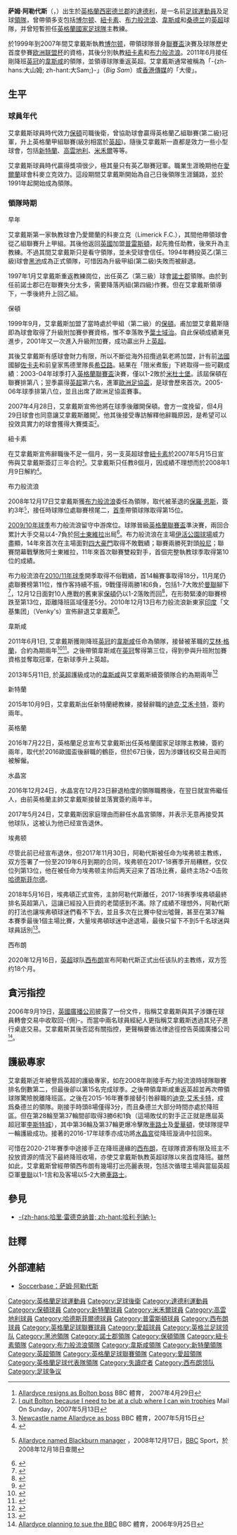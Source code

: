 {{noteTA|G1=足球|G2=EPL
|T=zh-hans:山姆·阿勒代斯;zh-hk:森姆·艾拿戴斯;zh-tw:山姆·阿勒代斯;
|1=zh-hans:阿勒代斯;zh-hk:艾拿戴斯;zh-tw:阿勒代斯;
|2=zh-hans:山姆;zh-hk:森姆;zh-tw:山姆;
|3=zh-hans:诺茨郡;zh-hk:諾士郡;zh-tw:諾茨郡;
}}
{{Football manager infobox
| playername     = 萨姆·阿勒代斯 <br />''Sam Allardyce''
| image               = Allardyce May 2015.jpg
| image_size          = 200
| fullname            = Samuel Allardyce<ref name=Hugman>{{cite web |url=http://hugmansfootballers.com/player/197 |title=Sam Allardyce |work=Barry Hugman's Footballers |accessdate=28 May 2016 |archive-date=2019-02-02 |archive-url=https://web.archive.org/web/20190202195628/http://hugmansfootballers.com/player/197 |dead-url=no }}</ref>
| birth_date          = {{birth date and age|1954|10|19|df=y}}<ref name=Hugman/>
| birth_place         = 英格蘭[[達德利|達德利]]
| height              = {{convert|6|ft|3|in|m|abbr=on}}<ref>{{cite news | url=http://www.standard.co.uk/sport/sport-comment/sam-allardyce-if-i-dont-buy-at-least-two-players-then-i-fear-all-our-good-work-will-be-wasted-8414004.html | title=Sam Allardyce: If I don't buy at least two players then I fear all our good work will be wasted | work=London Evening Standard | date=14 December 2012 | accessdate=30 December 2014 | archive-date=2020-02-17 | archive-url=https://web.archive.org/web/20200217165849/https://www.standard.co.uk/sport/sport-comment/sam-allardyce-if-i-dont-buy-at-least-two-players-then-i-fear-all-our-good-work-will-be-wasted-8414004.html | dead-url=no }}</ref>
| nickname       = -{zh-hans:大山姆; zh-hant:大Sam;}-（''Big Sam''）、護級專家
| currentclub    = [[西布罗姆维奇足球俱乐部|西布罗姆维奇]] (主教練)
| position       = 
| youthyears1         = 1968–1969| youthclubs1 = Dudley Town
| youthyears2         = 1969–1971| youthclubs2 = [[博尔顿足球俱乐部|博尔顿]]
| years1              = 1971–1980 |clubs1  = [[博尔顿足球俱乐部|博尔顿]]         |caps1  = 184 |goals1  = 21
| years2              = 1980–1981 |clubs2  = [[桑德兰足球俱乐部|桑德兰]]                   |caps2  = 25  |goals2  = 2
| years3              = 1981–1983 |clubs3  = [[米尔沃尔足球俱乐部|米尔沃尔]]                         |caps3  = 63  |goals3  = 2
| years4              = 1983      |clubs4  = {{tsl|en|Tampa Bay Rowdies||坦帕湾暴徒}}  |caps4  = 11  |goals4  = 1
| years5              = 1983–1984 |clubs5  = [[考文垂足球俱乐部|考文垂]]               |caps5  = 28  |goals5  = 1
| years6              = 1984–1985 |clubs6  = [[哈德斯菲尔德足球俱乐部|哈德斯菲爾德]]     |caps6  = 37  |goals6  = 0
| years7              = 1985–1986 |clubs7  = [[博尔顿足球俱乐部|博尔顿]]         |caps7  = 14  |goals7  = 0
| years8              = 1986–1989 |clubs8  = [[普雷斯顿足球俱乐部|普雷斯頓]]       |caps8  = 90  |goals8  = 2
| years9              = 1989–1991 |clubs9  = [[西布罗姆维奇足球俱乐部|西布罗姆维奇]] |caps9  = 1   |goals9  = 0
| years10             = 1991–1992 |clubs10 = [[利默里克足球會|利默里克]]                         |caps10 = 23  |goals10 = 3
| years11             = 1992      |clubs11 = [[普雷斯顿足球俱乐部|普雷斯頓]]       |caps11 = 3   |goals11 = 0
| totalcaps           = 479 |totalgoals = 32
| manageryears1       = 1991–1992 |managerclubs1 = [[利默里克足球會|利默里克]] (球員兼領隊)
| manageryears2       = 1992      |managerclubs2 = [[普雷斯顿足球俱乐部|普雷斯顿]] (caretaker manager)
| manageryears3       = 1994–1996 |managerclubs3 = [[黑池足球會|黑池]]
| manageryears4       = 1997–1999 |managerclubs4 = [[諾士郡足球會|諾士郡]]
| manageryears5       = 1999–2007 |managerclubs5 = [[博尔顿足球俱乐部|博尔顿]]
| manageryears6       = 2007–2008 |managerclubs6 = [[纽卡斯尔联足球俱乐部|纽卡斯尔联]]
| manageryears7       = 2008–2010 |managerclubs7 = [[布莱克本流浪者足球俱乐部|布莱克本流浪者]]
| manageryears8       = 2011–2015 |managerclubs8 = [[西汉姆联足球俱乐部|西汉姆联]]
| manageryears9       = 2015–2016 |managerclubs9 = [[桑德兰足球俱乐部|桑德兰]]
| manageryears10      = 2016    |managerclubs10= [[英格蘭國家足球隊|英格兰]]
| manageryears11      = 2016–2017 |managerclubs11= [[水晶宮足球會|水晶宮]]
| manageryears12      = 2017–2018 |managerclubs12= [[愛華頓足球會|愛華頓]]
| manageryears13      = 2020–2021 |managerclubs13= [[西布朗|西布朗]]
}}
'''萨姆·阿勒代斯'''（{{lang-en|'''Samuel "Sam" Allardyce'''}}，{{bd|1954年|10月19日|catidx=Allardyce, Sam}}）出生於[[英格蘭|英格蘭]][[西密德兰|西密德兰郡]]的[[達德利|達德利]]，是一名前[[足球|足球]][[運動員|運動員]]及足球[[教練|領隊]]，曾帶領多支包括[[博尔顿足球俱乐部|博尔顿]]、[[纽卡斯尔联足球俱乐部|紐卡素]]、[[布莱克本流浪者足球俱乐部|布力般流浪]]、[[西汉姆联足球俱乐部|韋斯咸]]和[[桑德兰足球俱乐部|桑德兰]]的[[英格兰足球超级联赛|英超]]球隊，并曾短暫担任[[英格蘭國家足球隊|英格蘭國家足球隊]]主教練。

於1999年到2007年間艾拿戴斯執教[[博尔顿足球俱乐部|博尔顿]]，帶領球隊晉身[[英格蘭聯賽盃|聯賽盃]]決賽及球隊歷史首度參賽[[欧洲联盟杯|欧洲联盟杯]]的資格，其後分別執教[[纽卡斯尔联足球俱乐部|紐卡素]]和[[布莱克本流浪者足球俱乐部|布力般流浪]]。2011年6月接任剛降班[[英冠|英冠]]的[[西汉姆联足球俱乐部|韋斯咸]]的領隊，並領導球隊重返英超。艾拿戴斯通常被稱為「-{zh-hans:大山姆; zh-hant:大Sam;}-」（''Big Sam''）或[[香港|香港]][[傳媒|傳媒]]的「大傻」。

==生平==
===球員年代===
艾拿戴斯球員時代效力[[保頓足球會|保頓]]司職後衛，曾協助球會贏得英格蘭乙組聯賽(第二級)冠軍，升上英格蘭甲組聯賽(級別相當於[[英超|英超]])。隨後艾拿戴斯一直都是效力一些小型球會，包括[[新特蘭足球俱樂部|新特蘭]]、[[考文垂足球俱乐部|高雲地利]]、[[米爾沃爾足球俱樂部|米禾爾]]等等。

艾拿戴斯球員時代贏得獎項很少，極其量只有英乙聯賽冠軍。職業生涯晚期他在[[愛爾蘭|愛爾蘭]]球會科麥立克效力。這段期間艾拿戴斯開始為自己日後領隊生涯鋪路，並於1991年起開始成為領隊。

===領隊時期===
;早年
艾拿戴斯第一家執教球會乃愛爾蘭的科麥立克（Limerick F.C.），其間他帶領球會從乙組聯賽升上甲組。其後他返回[[英國|英國]]加盟[[普雷斯頓足球俱樂部|普雷斯頓]]，起先擔任助教，後來升為主教練。不過其間艾拿戴斯只是看守領隊，並未受球會信任。1994年轉投英乙(第三級)球會[[黑池足球俱樂部|黑池]]成為正式領隊，可惜因為升級甲組(第二級)失敗而被辭退。 

1997年1月艾拿戴斯重返教練崗位，出任英乙（第三級）球會[[諾士郡足球俱樂部|諾士郡]]領隊。由於到任前諾士郡已在聯賽失分太多，需要降落丙組(第四級)作賽。但在艾拿戴斯領導下，一季後終升上回乙組。

;保頓
1999年9月，艾拿戴斯加盟了當時處於甲組（第二級）的[[保頓足球會|保頓]]。甫加盟艾拿戴斯隨即為球會取得了升級附加賽參賽資格，惟不幸落敗予[[伊普斯维奇城足球俱乐部|葉士域治]]。自此保頓成績漸見進步，2001年又一次進入升級附加賽，成功贏出升上[[英超|英超]]。

其後艾拿戴斯有感球會財力有限，所以不斷從海外招攬過氣老將加盟，計有前[[法國|法國]]國腳[[尤里·德約卡夫|佐卡夫]]和前皇家馬德里隊長[[希亞路|希亞路]]。結果在「限米煮飯」下終取得一些可觀成績：2003-04年球季打入[[英格蘭聯賽盃|英格蘭聯賽盃]]決賽，僅以1-2敗於[[米杜士堡|米杜士堡]]。該屆保頓在聯賽排第八；翌季贏得[[英超|英超]]第六名，進軍[[歐洲足協盃|歐洲足協盃]]，是球會歷來首次。2005-06年球季排第八位，並且出席了歐洲足協盃賽事。

2007年4月28日，艾拿戴斯宣佈他將在球季後離開保頓。會方一度挽留，但4月29日球會也同意讓艾拿戴斯離開<small><ref>[http://news.bbc.co.uk/sport1/hi/football/teams/b/bolton_wanderers/6605673.stm Allardyce resigns as Bolton boss] {{Wayback|url=http://news.bbc.co.uk/sport1/hi/football/teams/b/bolton_wanderers/6605673.stm |date=20160113003427 }} BBC 體育， 2007年4月29日</ref></small>。他其後接受專訪解釋他辭職原因，是希望可以投效具實力的球會獲得大賽獎盃<small><ref> [http://www.mailonsunday.co.uk/pages/live/articles/sport/football.html?in_article_id=454451&in_page_id=1779 I quit Bolton because I need to be at a club where I can win trophies] Mail On Sunday，2007年5月13日</ref></small>。

;紐卡素
在艾拿戴斯宣佈辭職後不足一個月，另一支英超球會[[纽卡斯尔联足球俱乐部|紐卡素]]於2007年5月15日宣佈與艾拿戴斯簽訂三年合約<small><ref>[http://news.bbc.co.uk/sport1/hi/football/teams/n/newcastle_united/6654121.stm Newcastle name Allardyce as boss] {{Wayback|url=http://news.bbc.co.uk/sport1/hi/football/teams/n/newcastle_united/6654121.stm |date=20160112223559 }} BBC 體育，2007年5月15日</ref></small>。艾拿戴斯只任教8個月，因成績不理想而於2008年1月9日解約<small><ref>{{Cite web |url=http://news.bbc.co.uk/sport2/hi/football/teams/n/newcastle_united/7179847.stm |title=Allardyce reign ends at Newcastle |access-date=2008-01-10 |archive-date=2021-06-20 |archive-url=https://web.archive.org/web/20210620151443/http://news.bbc.co.uk/sport2/hi/football/teams/n/newcastle_united/7179847.stm |dead-url=no }}</ref></small>。

;布力般流浪
2008年12月17日艾拿戴斯獲[[布莱克本流浪者足球俱乐部|布力般流浪]]委任為領隊，取代被革退的[[保羅·恩斯|保羅·恩斯]]，簽約3年<small><ref>{{en}} [http://news.bbc.co.uk/sport2/hi/football/teams/b/blackburn_rovers/7787940.stm Allardyce named Blackburn manager] {{Wayback|url=http://news.bbc.co.uk/sport2/hi/football/teams/b/blackburn_rovers/7787940.stm |date=20201123123911 }}，2008年12月17日，[[BBC|BBC]] Sport，於2008年12月18日查閱</ref></small>，接任時球隊位處聯賽榜尾二，[[2008年至2009年英格蘭超級聯賽|首季]]帶領球隊取得第15位。

[[2009年至2010年英格蘭超級聯賽|2009/10年球季]]布力般流浪留守中游席位。球隊晉級[[英格蘭聯賽盃|英格蘭聯賽盃]]準決賽，兩回合累計大手交易以4-7負於[[阿士東維拉足球會|阿士東維拉]]出局<ref>{{cite news |language=en |url=http://news.bbc.co.uk/sport2/hi/football/league_cup/8466159.stm |title=Aston Villa 6-4 Blackburn (agg 7-4) |publisher=''[[BBC_Sport|BBC Sport]]'' |date=2010-01-20 |accessdate=2010-12-14 |archive-date=2016-03-16 |archive-url=https://web.archive.org/web/20160316015907/http://news.bbc.co.uk/sport2/hi/football/league_cup/8466159.stm |dead-url=no }}</ref>。布力般流浪在主場[[伊活公園球場|伊活公園球場]]威力盡顯，14年來首次在主場面對[[英超四大豪門|四大豪門]]取得不敗戰績；聯賽兩勝死對頭[[伯恩利足球俱乐部|般尼]]；聯賽閉幕戰擊敗阿士東維拉，11年來首次聯賽雙殺對手，首個完整執教球季取得第10位的成績。

布力般流浪在[[2010年至2011年英格蘭超級聯賽|2010/11年球季]]開季取得不俗戰績，首14輪賽事取得18分，11月尾仍處聯賽榜第11位，惟作客持續不振，9戰僅得兩勝1和6負，包括1-7大敗於[[曼徹斯特聯足球俱樂部|曼聯]]腳下<ref>{{cite news |language=en |url=http://news.bbc.co.uk/sport2/hi/football/eng_prem/9221096.stm |title=Man Utd 7-1 Blackburn |publisher=''[[BBC_Sport|BBC Sport]]'' |date=2010-11-27 |accessdate=2010-12-14 |archive-date=2017-08-23 |archive-url=https://web.archive.org/web/20170823073724/http://news.bbc.co.uk/sport1/hi/football/eng_prem/9221096.stm |dead-url=no }}</ref>，12月12日面對10人應戰的舊東家[[博尔顿足球俱乐部|保頓]]仍以1-2落敗而回<ref>{{cite news |language=en |url=http://news.bbc.co.uk/sport2/hi/football/eng_prem/9268433.stm |title=Bolton 2-1 Blackburn |publisher=''[[BBC_Sport|BBC Sport]]'' |date=2010-12-12 |accessdate=2010-12-14 |archive-date=2019-09-27 |archive-url=https://web.archive.org/web/20190927002945/http://news.bbc.co.uk/sport2/hi/football/eng_prem/9268433.stm |dead-url=no }}</ref>，在形勢緊湊的聯賽榜跌至第13位，距離降班區域僅差5分。2010年12月13日布力般流浪新東家[[印度|印度]]「文基集团」（Venky's）宣佈辭退艾拿戴斯<ref>{{cite news |language=en |url=http://news.bbc.co.uk/sport2/hi/football/teams/b/blackburn_rovers/9283395.stm |title=Blackburn Rovers sack manager Sam Allardyce |publisher=''[[BBC_Sport|BBC Sport]]'' |date=2010-12-13 |accessdate=2010-12-14 |archive-date=2012-09-01 |archive-url=https://www.webcitation.org/6AMFOAjPY?url=http://news.bbc.co.uk/sport2/hi/football/teams/b/blackburn_rovers/9283395.stm |dead-url=no }}</ref>。

;韋斯咸
2011年6月1日, 艾拿戴斯獲剛降班[[英冠|英冠]]的[[西汉姆联足球俱乐部|韋斯咸]]任命為領隊，接替被革職的[[艾林·格蘭|艾林·格蘭]]，合約為期兩年<ref>{{cite news |language=en |url=http://news.bbc.co.uk/sport2/hi/football/13583587.stm |title=Sam Allardyce appointed West Ham United manager |publisher=''[[BBC_Sport|BBC Sport]]'' |date=2011-06-01 |accessdate=2011-06-02 |archive-date=2011-06-01 |archive-url=https://web.archive.org/web/20110601112536/http://news.bbc.co.uk/sport2/hi/football/13583587.stm |dead-url=no }}</ref><ref>{{cite news |language=en |url=http://www.telegraph.co.uk/sport/football/teams/west-ham/8548922/West-Ham-appoint-former-Bolton-manager-Sam-Allardyce-on-a-two-year-contract.html |title=West Ham appoint former Bolton manager Sam Allardyce on a two-year contract |publisher=''The Telegraph'' |date=2011-06-01 |accessdate=2013-02-13 |archive-date=2011-06-03 |archive-url=https://web.archive.org/web/20110603061908/http://www.telegraph.co.uk/sport/football/teams/west-ham/8548922/West-Ham-appoint-former-Bolton-manager-Sam-Allardyce-on-a-two-year-contract.html |dead-url=no }}</ref>。之後帶領韋斯咸在[[2011年至2012年英格蘭足球冠軍聯賽|英冠]]奪得第三位，得到參與升班附加賽資格並奪取冠軍，在新球季升上英超。

2013年5月11日, 於[[英超|英超]]護級成功的[[西汉姆联足球俱乐部|韋斯咸]]與艾拿戴斯續簽領隊合約為期兩年<ref>{{cite news |language=en |url=http://www.bbc.co.uk/sport/0/football/22493480 |title=Sam Allardyce: West Ham boss signs new two-year contract |publisher=''[[BBC_Sport|BBC Sport]]'' |date=2013-05-11 |accessdate=2013-05-12 |archive-date=2016-01-11 |archive-url=https://web.archive.org/web/20160111072546/http://www.bbc.co.uk/sport/0/football/22493480 |dead-url=no }}</ref>

;新特蘭
2015年10月9日，艾拿戴斯出任新特蘭總教練，接替辭職的[[迪克·艾禾卡特|迪克·艾禾卡特]]，簽約兩年。

;英格蘭
2016年7月22日，英格蘭足总宣布艾拿戴斯出任英格蘭國家足球隊主教練，簽約兩年，取代於2016歐國盃後辭職的鶴臣，但於67日後，因为涉嫌钱权交易丑闻而被解僱。

;水晶宮
2016年12月24日，水晶宮在12月23日辭退柏度的領隊職務後，在翌日就宣佈繼任人，由前英格蘭主帥艾拿戴斯接替並落實簽約兩年半。

2017年5月24日，艾拿戴斯因家庭理由而辭任水晶宮領隊，并表示无意再接受其他球队，这被认为他已经宣告退休。

;埃弗顿
尽管此前已经宣布退休，但2017年11月30日，阿勒代斯被任命为埃弗顿主教练，双方签署了一份至2019年6月到期的合同，埃弗顿在2017-18赛季开局糟糕，仅仅位列第13位，他在被任命为埃弗顿主帅后两天迎来了首场比赛，最终主场2-0击败[[哈德斯菲尔德足球俱乐部|哈德斯菲尔德]]。

2018年5月16日，埃弗頓正式宣佈，主帥阿勒代斯離任，2017-18赛季埃弗頓最終排名英超第八，這讓已經投入巨資的老闆感到不滿。除了成績不理想外，阿勒代斯的打法也讓埃弗頓球迷們看不下去，並且多次在比賽中發出噓聲，甚至在第37輪本賽季最後1個主場比賽，大量埃弗頓球迷中途退場，最後只留下不到5千名球迷與球員話別<ref>{{cite web|title=埃弗頓宣佈阿勒代斯離任 聯賽排第8+|url=http://www.title01.net/2018/05/16/%e5%9f%83%e5%bc%97%e9%a0%93%e5%ae%a3%e4%bd%88%e9%98%bf%e5%8b%92%e4%bb%a3%e6%96%af%e9%9b%a2%e4%bb%bb-%e8%81%af%e8%b3%bd%e6%8e%92%e7%ac%ac8%e8%88%87%e9%ad%af%e5%b0%bc%e4%b8%8d%e7%9d%a6/|website=壹头条}}</ref>。

;西布朗
2020年12月16日，[[英超|英超]]球队[[西布朗|西布朗]]宣布阿勒代斯正式出任该队的主教练，双方签约18个月。

==貪污指控==
2006年9月19日，[[英國廣播公司|英國廣播公司]]披露了一份文件，指稱艾拿戴斯與其子涉嫌在球員轉會交易中收取回-{佣}-。而當中兩名球員經紀人更指稱艾拿戴斯透過其兒子進行桌底交易。艾拿戴斯其後否認有關指控，更聲稱要循法律途徑控告英國廣播公司<small><ref>[http://news.bbc.co.uk/sport1/hi/football/5378842.stm Allardyce planning to sue the BBC] {{Wayback|url=http://news.bbc.co.uk/sport1/hi/football/5378842.stm |date=20220319011438 }} BBC 體育，2006年9月25日</ref></small>。

==護級專家==
艾拿戴斯近年被譽爲英超的護級專家，如在2008年剛接手布力般流浪時球隊聯賽排名倒數第二，但最後卻以第15名完成球季。之後帶領韋斯咸重返英超並再次帶領球隊驚險脫離降班區。之後在2015-16年賽季接替引咎辭職的[[迪克·艾禾卡特|迪克·艾禾卡特]]，成爲桑德兰的領隊。剛接手時頭8場僅得3分，而且桑德兰大部分時間亦處於降班區。但在第28輪至第37輪間卻取得3勝6和1負（這場敗仗的對手正正就是應屆英超冠軍[[李斯特城|李斯特城]]），其中第36輪及第37輪更爆冷擊敗[[車路士|車路士]]及[[愛華頓|愛華頓]]，使球隊提早一輪護級成功。接著的2016-17年球季亦成功將[[水晶宮足球會|水晶宮]]從降班漩渦中拉回來。

可惜在2020-21年賽季中途接手正在降班邊緣的[[西布朗足球俱樂部|西布朗]]，在球隊資源有限及班主不投放資源的情況下最終降班收場，亦使艾拿戴斯執教英超球隊以來首度降班。雖然如此，艾拿戴斯曾經帶領西布朗有幾場打出亮麗表現，包括次循環主場與當屆英超亞軍[[曼聯|曼聯]]以1-1言和及客場以5-2大勝[[車路士|車路士]]。

==參見==
* [[哈里·雷德克纳普|-{zh-hans:哈里·雷德克纳普; zh-hant:哈利·列納;}-]]

==註釋==
{{reflist}}

==外部連結==
{{commonscat|Sam Allardyce}}
* [https://web.archive.org/web/20071230204041/http://www.soccerbase.com/managers2.sd?managerid=1112 Soccerbase：萨姆·阿勒代斯]

{{西布朗球員名單}}
{{英格蘭足球代表隊領隊}}
{{水晶宮領隊}}
{{黑池領隊}}
{{諾士郡領隊}}
{{韋斯咸領隊}}
{{新特蘭領隊}} 

{{Authority control}}
{{DEFAULTSORT:Allardyce, Sam}}
[[Category:英格蘭足球運動員|Category:英格蘭足球運動員]]
[[Category:足球後衛|Category:足球後衛]]
[[Category:達德利運動員|Category:達德利運動員]]
[[Category:保頓球員|Category:保頓球員]]
[[Category:新特蘭球員|Category:新特蘭球員]]
[[Category:米禾爾球員|Category:米禾爾球員]]
[[Category:高雲地利球員|Category:高雲地利球員]]
[[Category:哈德斯菲爾德球員|Category:哈德斯菲爾德球員]]
[[Category:普雷斯頓球員|Category:普雷斯頓球員]]
[[Category:西布朗球員|Category:西布朗球員]]
[[Category:英格蘭足球聯賽球員|Category:英格蘭足球聯賽球員]]
[[Category:愛超球員|Category:愛超球員]]
[[Category:英格兰足球领队|Category:英格兰足球领队]]
[[Category:黑池領隊|Category:黑池領隊]]
[[Category:諾士郡領隊|Category:諾士郡領隊]]
[[Category:保頓領隊|Category:保頓領隊]]
[[Category:紐卡素領隊|Category:紐卡素領隊]]
[[Category:布力般流浪領隊|Category:布力般流浪領隊]]
[[Category:韋斯咸領隊|Category:韋斯咸領隊]]
[[Category:新特蘭領隊|Category:新特蘭領隊]]
[[Category:英超領隊|Category:英超領隊]]
[[Category:英格蘭足球聯賽領隊|Category:英格蘭足球聯賽領隊]]
[[Category:愛超領隊|Category:愛超領隊]]
[[Category:英格蘭足球代表隊領隊|Category:英格蘭足球代表隊領隊]]
[[Category:失讀症者|Category:失讀症者]]
[[Category:西布朗领队|Category:西布朗领队]]
[[Category:足球争议|Category:足球争议]]